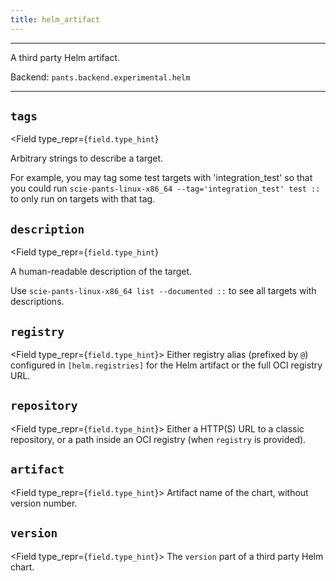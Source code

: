 ```yaml
---
title: helm_artifact
---
```



---

A third party Helm artifact.

Backend: <span className="color--primary">`pants.backend.experimental.helm`</span>

---

<span className={styles.options}>

## `tags`

<Field
    type_repr={`field.type_hint`}
>
Arbitrary strings to describe a target.

For example, you may tag some test targets with &#x27;integration_test&#x27; so that you could run `scie-pants-linux-x86_64 --tag='integration_test' test ::` to only run on targets with that tag.

</Field>

## `description`

<Field
    type_repr={`field.type_hint`}
>
A human-readable description of the target.

Use `scie-pants-linux-x86_64 list --documented ::` to see all targets with descriptions.

</Field>

## `registry`

<Field type_repr={`field.type_hint`}>
  Either registry alias (prefixed by `@`) configured in `[helm.registries]` for
  the Helm artifact or the full OCI registry URL.
</Field>

## `repository`

<Field type_repr={`field.type_hint`}>
  Either a HTTP(S) URL to a classic repository, or a path inside an OCI registry
  (when `registry` is provided).
</Field>

## `artifact`

<Field type_repr={`field.type_hint`}>
  Artifact name of the chart, without version number.
</Field>

## `version`

<Field type_repr={`field.type_hint`}>
  The `version` part of a third party Helm chart.
</Field>

</span>

